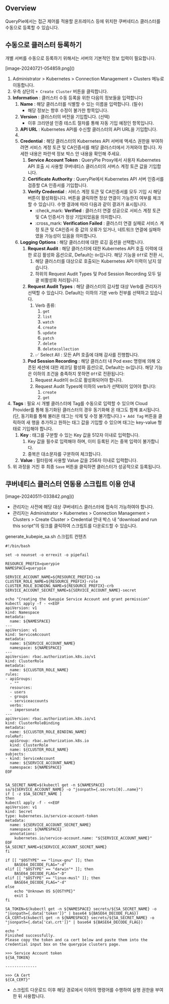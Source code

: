 ## Overview
QueryPie에서는 접근 제어를 적용할 온프레미스 등에 위치한 쿠버네티스 클러스터를 수동으로 등록할 수 있습니다.



## 수동으로 클러스터 등록하기
개별 서버를 수동으로 등록하기 위해서는 서버의 기본적인 정보 입력이 필요합니다.

<p align="center">
<div>[image-20240721-054859.png]()</div>
</p>

1. Administrator &gt; Kubernetes &gt; Connection Management &gt; Clusters 메뉴로 이동합니다.
2. 우측 상단의 `+ Create Cluster` 버튼을 클릭합니다.
3. **Information**  : 클러스터 수동 등록을 위한 다음의 정보들을 입력합니다
    1. **Name**  : 해당 클러스터를 식별할 수 있는 이름을 입력합니다. (필수)
        * 해당 정보는 향후 수정이 불가한 항목입니다.
    2. **Version**  : 클러스터의 버전을 기입합니다. (선택)
        * 이후 크리덴셜 인증 테스트 절차를 통해 자동 기입 예정인 항목입니다.
    3. **API URL**  : Kubernetes API를 수신할 클러스터의 API URL을 기입합니다.
    4. 
    5. **Credential**  : 해당 클러스터의 Kubernetes API 서버에 액세스 권한을 부여하려면 서비스 계정 토큰 및 CA인증서를 해당 클러스터에서 가져와야 합니다. 자세한 내용은 파란색 정보 박스 안 내용을 확인해 주세요.
        1. **Service Account Token**  : QueryPie Proxy에서 사용자 Kubernetes API 호출 시 사용할 쿠버네티스 클러스터의 서버스 계정 토큰 값을 기입합니다.
        2. **Certificate Authority**  : QueryPie에서 Kubernetes API 서버 인증서를 검증할 CA 인증서를 기입합니다.
        3. **Verify Credential**  : 서비스 계정 토큰 및 CA인증서를 모두 기입 시 해당 버튼이 활성화됩니다. 버튼을 클릭하면 정상 연결이 가능한지 여부를 체크할 수 있습니다. 수행 결과에 따라 다음과 같이 결과가 표시됩니다.
            * :check_mark:  **Verified**  : 클러스터 연결 성공으로 서비스 계정 토큰 및 CA 인증서가 정상 기입되었음을 의미합니다.
            * :cross_mark:  **Verification Failed**  : 클러스터 연결 실패로 서비스 계정 토큰 및 CA인증서 중 값의 오류가 있거나, 네트워크 연결에 실패하였을 가능성이 있음을 의미합니다.
    6. **Logging Options**  : 해당 클러스터에 대한 로깅 옵션을 선택합니다.
        1. **Request Audit**  : 해당 클러스터에 대한 Kubernetes API 호출 이력에 대한 로깅 활성화 옵션으로, Default는 `On`입니다. 해당 기능을 `Off`로 전환 시,
            1. 해당 클러스터를 대상으로 호출되는 Kubernetes API 이력이 남지 않습니다.
            2. 하위의 Request Audit Types 및 Pod Session Recording 모두 일괄 비활성화 처리됩니다.
        2. **Request Audit Types**  : 해당 클러스터의 감사할 대상 Verb를 관리자가 선택할 수 있습니다. Default는 이하의 기본 verb 전부를 선택하고 있습니다.
            1. Verb 종류:
                1. `get`
                2. `list`
                3. `watch`
                4. `create`
                5. `update `
                6. `patch`
                7. `delete`
                8. `deletecollection `
            2. :white_check_mark: Select All : 모든 API 호출에 대해 감사를 진행합니다.
        3. **Pod Session Recording**  : 해당 클러스터 내 Pod exec 명령에 의해 오픈된 세션에 대한 레코딩 활성화 옵션으로, Default는 `On`입니다. 해당 기능은 이하의 조건을 충족하지 못하면 `Off`로 전환됩니다:
            1. Request Audit이 `On`으로 활성화되어야 합니다.
            2. Request Audit Types에 이하의 verb가 선택되어 있어야 합니다:
                1. `create`
                2. `get `
4. **Tags**  : 필요 시 개별 클러스터에 Tag를 수동으로 입력할 수 있으며 Cloud Provider를 통해 동기화된 클러스터의 경우 동기화해 온 태그도 함께 표시됩니다. (단, 동기화를 통해 불러온 태그는 삭제 및 수정 불가합니다.) `+ Add Tag` 버튼을 클릭하여 새 행을 추가하고 원하는 태그 값을 기입할 수 있으며 태그는 key-value 형태로 기입해야 합니다.
    1. **Key**  : 태그를 구분할 수 있는 Key 값을 512자 이내로 입력합니다.
        1. Key 값을 필수로 입력해야 하며, 이미 등록된 키는 중복 입력이 불가합니다.
        2. 중복은 대소문자를 구분하여 체크합니다.
    2. **Value**  : 필터링에 사용할 Value 값을 256자 이내로 입력합니다.
5. 위 과정을 거친 후 최종 `Save` 버튼을 클릭하면 클러스터가 성공적으로 등록됩니다.



## 쿠버네티스 클러스터 연동용 스크립트 이용 안내
<p align="center">
<div>[image-20240511-033842.png]()</div>
</p>

* 관리자는 사전에 해당 대상 쿠버네티스 클러스터에 접속이 가능하여야 합니다.
* 관리자는 Administrator &gt; Kubernetes &gt; Connection Management &gt; Clusters &gt; Create Cluster &gt; Credential 안내 박스 내 “download and run this script”의 링크를 클릭하여 스크립트를 다운로드할 수 있습니다.

generate_kubepie_sa.sh 스크립트 컨텐츠
```
#!/bin/bash

set -o nounset -o errexit -o pipefail

RESOURCE_PREFIX=querypie
NAMESPACE=querypie

SERVICE_ACCOUNT_NAME=${RESOURCE_PREFIX}-sa
CLUSTER_ROLE_NAME=${RESOURCE_PREFIX}-role
CLUSTER_ROLE_BINDING_NAME=${RESOURCE_PREFIX}-crb
SERVICE_ACCOUNT_SECRET_NAME=${SERVICE_ACCOUNT_NAME}-secret

echo "Creating the Queypie Service Account and grant permission"
kubectl apply -f - <<EOF
apiVersion: v1
kind: Namespace
metadata:
  name: ${NAMESPACE}
---
apiVersion: v1
kind: ServiceAccount
metadata:
  name: ${SERVICE_ACCOUNT_NAME}
  namespace: ${NAMESPACE}
---
apiVersion: rbac.authorization.k8s.io/v1
kind: ClusterRole
metadata:
  name: ${CLUSTER_ROLE_NAME}
rules:
- apiGroups:
  - ""
  resources:
  - users
  - groups
  - serviceaccounts
  verbs:
  - impersonate
---
apiVersion: rbac.authorization.k8s.io/v1
kind: ClusterRoleBinding
metadata:
  name: ${CLUSTER_ROLE_BINDING_NAME}
roleRef:
  apiGroup: rbac.authorization.k8s.io
  kind: ClusterRole
  name: ${CLUSTER_ROLE_NAME}
subjects:
- kind: ServiceAccount
  name: ${SERVICE_ACCOUNT_NAME}
  namespace: ${NAMESPACE}
EOF


SA_SECRET_NAME=$(kubectl get -n ${NAMESPACE} sa/${SERVICE_ACCOUNT_NAME} -o "jsonpath={.secrets[0]..name}")
if [ -z $SA_SECRET_NAME ]
then
kubectl apply -f - <<EOF
apiVersion: v1
kind: Secret
type: kubernetes.io/service-account-token
metadata:
  name: ${SERVICE_ACCOUNT_SECRET_NAME}
  namespace: ${NAMESPACE}
  annotations:
    kubernetes.io/service-account.name: "${SERVICE_ACCOUNT_NAME}"
EOF
SA_SECRET_NAME=${SERVICE_ACCOUNT_SECRET_NAME}
fi

if [[ "$OSTYPE" == "linux-gnu" ]]; then
    BASE64_DECODE_FLAG="-d"
elif [[ "$OSTYPE" == "darwin"* ]]; then
    BASE64_DECODE_FLAG="-D"
elif [[ "$OSTYPE" == "linux-musl" ]]; then
    BASE64_DECODE_FLAG="-d"
else
    echo "Unknown OS ${OSTYPE}"
    exit 1
fi

SA_TOKEN=$(kubectl get -n ${NAMESPACE} secrets/${SA_SECRET_NAME} -o "jsonpath={.data['token']}" | base64 ${BASE64_DECODE_FLAG})
CA_CERT=$(kubectl get -n ${NAMESPACE} secrets/${SA_SECRET_NAME} -o "jsonpath={.data['ca\.crt']}" | base64 ${BASE64_DECODE_FLAG})

echo "
Finished successfully.
Please copy the token and ca cert below and paste them into the credential input box on the querypie clusters page.

>>> Service Account token
${SA_TOKEN}

--------------

>>> CA Cert
${CA_CERT}"
```

* 스크립트 다운로드 이후 해당 경로에서 이하의 명령어를 수행하여 실행 권한을 부여한 뒤 사용합니다.
